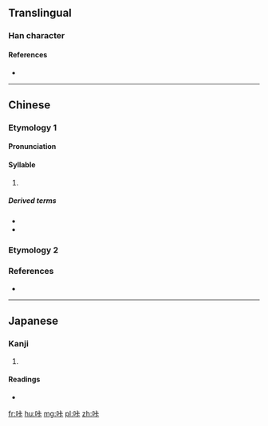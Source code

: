 ==Translingual==

===Han character===
{{Han char|rn=30|rad=口|as=05|sn=8|four=|canj=RYMY|ids=⿰口卡}}

====References====
* {{Han ref|kx=0185.211|dkj=03517|hdz=10599.140|uh=5494|ud=21652}}

----

==Chinese==
{{zh-forms}}

===Etymology 1===

====Pronunciation====
{{zh-pron
|m=kǎ,kā
|c=
|h=
|md=
|mn=
|w=
|cat=syllables
}}

====Syllable====
{{head|zh|syllable}}

# {{non-gloss definition|[[transliteration]] of {{IPAchar|/kʰa/}}}}

=====Derived terms=====
* {{zh-l|咔嚓}}
* {{zh-l|咔戲}}

===Etymology 2===
{{zh-see|哢|v}}

===References===
*{{R:twedu|B00331}}

----

==Japanese==

===Kanji===
{{ja-kanji|grade=|rs=口05}}

# {{defn|lang=ja|sort=口05}}

====Readings====
* {{ja-readings|on=[[ろう]] (rō)|kun=}}

[[fr:咔]]
[[hu:咔]]
[[mg:咔]]
[[pl:咔]]
[[zh:咔]]